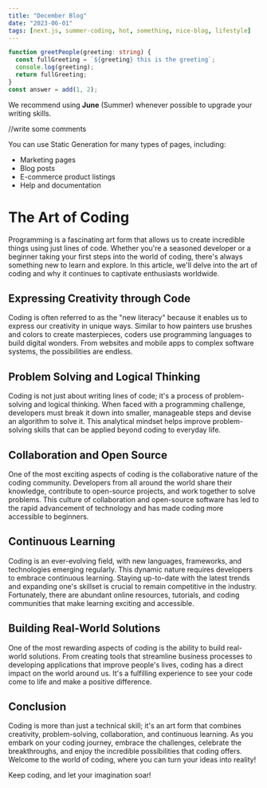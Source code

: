 ```yaml
---
title: "December Blog"
date: "2023-06-01"
tags: [next.js, summer-coding, hot, something, nice-blog, lifestyle]
---
```


```ts
function greetPeople(greeting: string) {
  const fullGreeting = `${greeting} this is the greeting`;
  console.log(greeting);
  return fullGreeting;
}
const answer = add(1, 2);
```

We recommend using **June** (Summer) whenever possible to upgrade your writing skills.

//write some comments

You can use Static Generation for many types of pages, including:

- Marketing pages
- Blog posts
- E-commerce product listings
- Help and documentation

# The Art of Coding

Programming is a fascinating art form that allows us to create incredible things using just lines of code. Whether you're a seasoned developer or a beginner taking your first steps into the world of coding, there's always something new to learn and explore. In this article, we'll delve into the art of coding and why it continues to captivate enthusiasts worldwide.

## Expressing Creativity through Code

Coding is often referred to as the "new literacy" because it enables us to express our creativity in unique ways. Similar to how painters use brushes and colors to create masterpieces, coders use programming languages to build digital wonders. From websites and mobile apps to complex software systems, the possibilities are endless.

## Problem Solving and Logical Thinking

Coding is not just about writing lines of code; it's a process of problem-solving and logical thinking. When faced with a programming challenge, developers must break it down into smaller, manageable steps and devise an algorithm to solve it. This analytical mindset helps improve problem-solving skills that can be applied beyond coding to everyday life.

## Collaboration and Open Source

One of the most exciting aspects of coding is the collaborative nature of the coding community. Developers from all around the world share their knowledge, contribute to open-source projects, and work together to solve problems. This culture of collaboration and open-source software has led to the rapid advancement of technology and has made coding more accessible to beginners.

## Continuous Learning

Coding is an ever-evolving field, with new languages, frameworks, and technologies emerging regularly. This dynamic nature requires developers to embrace continuous learning. Staying up-to-date with the latest trends and expanding one's skillset is crucial to remain competitive in the industry. Fortunately, there are abundant online resources, tutorials, and coding communities that make learning exciting and accessible.

## Building Real-World Solutions

One of the most rewarding aspects of coding is the ability to build real-world solutions. From creating tools that streamline business processes to developing applications that improve people's lives, coding has a direct impact on the world around us. It's a fulfilling experience to see your code come to life and make a positive difference.

## Conclusion

Coding is more than just a technical skill; it's an art form that combines creativity, problem-solving, collaboration, and continuous learning. As you embark on your coding journey, embrace the challenges, celebrate the breakthroughs, and enjoy the incredible possibilities that coding offers. Welcome to the world of coding, where you can turn your ideas into reality!

Keep coding, and let your imagination soar!
